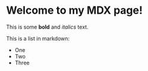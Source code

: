 # Welcome to my MDX page!
 
This is some **bold** and _italics_ text.
 
This is a list in markdown:
 
- One
- Two
- Three
